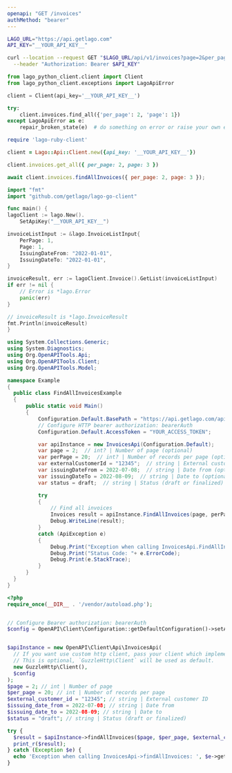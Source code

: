 ```yaml
---
openapi: "GET /invoices"
authMethod: "bearer"
---
```


<RequestExample>

```bash cURL
LAGO_URL="https://api.getlago.com"
API_KEY="__YOUR_API_KEY__"

curl --location --request GET "$LAGO_URL/api/v1/invoices?page=2&per_page=20&external_customer_id=hooli_1234" \
  --header "Authorization: Bearer $API_KEY"
```

```python Python
from lago_python_client.client import Client
from lago_python_client.exceptions import LagoApiError

client = Client(api_key='__YOUR_API_KEY__')

try:
    client.invoices.find_all({'per_page': 2, 'page': 1})
except LagoApiError as e:
    repair_broken_state(e)  # do something on error or raise your own exception
```

```ruby Ruby
require 'lago-ruby-client'

client = Lago::Api::Client.new({api_key: '__YOUR_API_KEY__'})

client.invoices.get_all({ per_page: 2, page: 3 })
```

```js Javascript
await client.invoices.findAllInvoices({ per_page: 2, page: 3 });
```

```go Go
import "fmt"
import "github.com/getlago/lago-go-client"

func main() {
lagoClient := lago.New().
    SetApiKey("__YOUR_API_KEY__")

invoiceListInput := &lago.InvoiceListInput{
    PerPage: 1,
    Page: 1,
    IssuingDateFrom: "2022-01-01",
    IssuingDateTo: "2022-01-01",
}

invoiceResult, err := lagoClient.Invoice().GetList(invoiceListInput)
if err != nil {
    // Error is *lago.Error
    panic(err)
}

// invoiceResult is *lago.InvoiceResult
fmt.Println(invoiceResult)
}
```

```csharp C#
using System.Collections.Generic;
using System.Diagnostics;
using Org.OpenAPITools.Api;
using Org.OpenAPITools.Client;
using Org.OpenAPITools.Model;

namespace Example
{
  public class FindAllInvoicesExample
  {
      public static void Main()
      {
          Configuration.Default.BasePath = "https://api.getlago.com/api/v1";
          // Configure HTTP bearer authorization: bearerAuth
          Configuration.Default.AccessToken = "YOUR_ACCESS_TOKEN";

          var apiInstance = new InvoicesApi(Configuration.Default);
          var page = 2;  // int? | Number of page (optional)
          var perPage = 20;  // int? | Number of records per page (optional)
          var externalCustomerId = "12345";  // string | External customer ID (optional)
          var issuingDateFrom = 2022-07-08;  // string | Date from (optional)
          var issuingDateTo = 2022-08-09;  // string | Date to (optional)
          var status = draft;  // string | Status (draft or finalized) (optional)

          try
          {
              // Find all invoices
              Invoices result = apiInstance.FindAllInvoices(page, perPage, externalCustomerId, issuingDateFrom, issuingDateTo, status);
              Debug.WriteLine(result);
          }
          catch (ApiException e)
          {
              Debug.Print("Exception when calling InvoicesApi.FindAllInvoices: " + e.Message );
              Debug.Print("Status Code: "+ e.ErrorCode);
              Debug.Print(e.StackTrace);
          }
      }
  }
}
```

```php PHP
<?php
require_once(__DIR__ . '/vendor/autoload.php');


// Configure Bearer authorization: bearerAuth
$config = OpenAPI\Client\Configuration::getDefaultConfiguration()->setAccessToken('YOUR_ACCESS_TOKEN');


$apiInstance = new OpenAPI\Client\Api\InvoicesApi(
  // If you want use custom http client, pass your client which implements `GuzzleHttp\ClientInterface`.
  // This is optional, `GuzzleHttp\Client` will be used as default.
  new GuzzleHttp\Client(),
  $config
);
$page = 2; // int | Number of page
$per_page = 20; // int | Number of records per page
$external_customer_id = "12345"; // string | External customer ID
$issuing_date_from = 2022-07-08; // string | Date from
$issuing_date_to = 2022-08-09; // string | Date to
$status = "draft"; // string | Status (draft or finalized)

try {
  $result = $apiInstance->findAllInvoices($page, $per_page, $external_customer_id, $issuing_date_from, $issuing_date_to, $status);
  print_r($result);
} catch (Exception $e) {
  echo 'Exception when calling InvoicesApi->findAllInvoices: ', $e->getMessage(), PHP_EOL;
}
```

</RequestExample>
